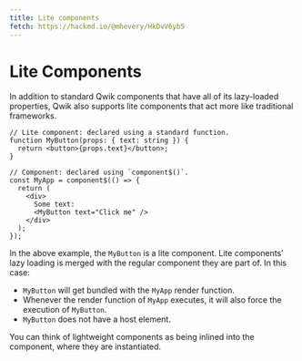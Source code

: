 ```yaml
---
title: Lite components
fetch: https://hackmd.io/@mhevery/HkDvV6yb5
---
```


# Lite Components

In addition to standard Qwik components that have all of its lazy-loaded properties, Qwik also supports lite components that act more like traditional frameworks.

```tsx
// Lite component: declared using a standard function.
function MyButton(props: { text: string }) {
  return <button>{props.text}</button>;
}

// Component: declared using `component$()`.
const MyApp = component$(() => {
  return (
    <div>
      Some text:
      <MyButton text="Click me" />
    </div>
  );
});
```

In the above example, the `MyButton` is a lite component. Lite components' lazy loading is merged with the regular component they are part of. In this case:

- `MyButton` will get bundled with the `MyApp` render function.
- Whenever the render function of `MyApp` executes, it will also force the execution of `MyButton`.
- `MyButton` does not have a host element.

You can think of lightweight components as being inlined into the component, where they are instantiated.
